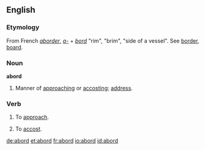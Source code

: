 ==English==
===Etymology===
From French ''[[aborder]]'', ''[[a-]]'' + ''[[bord]]'' "rim", "brim", "side of a vessel". See [[border]], [[board]].

===Noun===
'''abord'''
# Manner of [[approach]]ing or [[accost]]ing; [[address]].

===Verb===
{{en-infl-reg-consonant|abord||}}
# {{obsolete}} To [[approach]].
# {{obsolete}} To [[accost]].

[[de:abord]]
[[et:abord]]
[[fr:abord]]
[[io:abord]]
[[id:abord]]